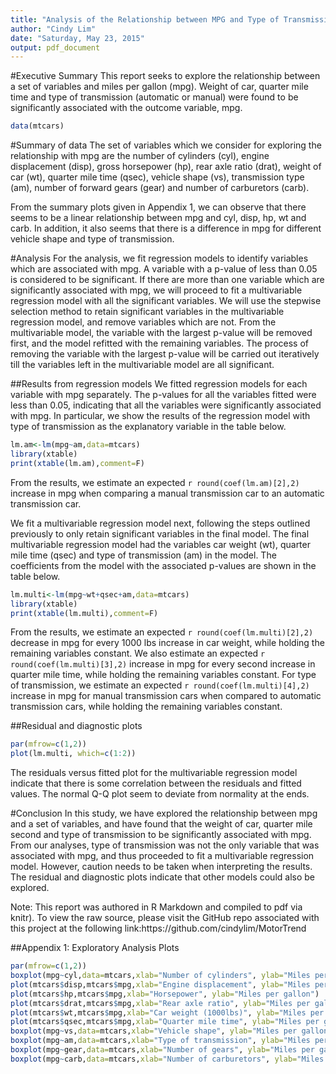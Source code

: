 ```yaml
---
title: "Analysis of the Relationship between MPG and Type of Transmission"
author: "Cindy Lim"
date: "Saturday, May 23, 2015"
output: pdf_document
---
```

#Executive Summary
This report seeks to explore the relationship between a set of variables and miles per gallon (mpg). Weight of car, quarter mile time and type of transmission (automatic or manual) were found to be significantly associated with the outcome variable, mpg.
```r
data(mtcars)
```

#Summary of data
The set of variables which we consider for exploring the relationship with mpg are the number of cylinders (cyl), engine displacement (disp), gross horsepower (hp), rear axle ratio (drat), weight of car (wt), quarter mile time (qsec), vehicle shape (vs), transmission type (am), number of forward gears (gear) and number of carburetors (carb).

From the summary plots given in Appendix 1, we can observe that there seems to be a linear relationship between mpg and cyl, disp, hp, wt and carb. In addition, it also seems that there is a difference in mpg for different vehicle shape and type of transmission.

#Analysis
For the analysis, we fit regression models to identify variables which are associated with mpg. A variable with a p-value of less than 0.05 is considered to be significant. If there are more than one variable which are significantly associated with mpg, we will proceed to fit a multivariable regression model with all the significant variables. We will use the stepwise selection method to retain significant variables in the multivariable regression model, and remove variables which are not. From the multivariable model, the variable with the largest p-value will be removed first, and the model refitted with the remaining variables. The process of removing the variable with the largest p-value will be carried out iteratively till the variables left in the multivariable model are all significant.

##Results from regression models
We fitted regression models for each variable with mpg separately. The p-values for all the variables fitted were less than 0.05, indicating that all the variables were significantly associated with mpg. In particular, we show the results of the regression model with type of transmission as the explanatory variable in the table below.
```r
lm.am<-lm(mpg~am,data=mtcars)
library(xtable)
print(xtable(lm.am),comment=F)
```

From the results, we estimate an expected `r round(coef(lm.am)[2],2)` increase in mpg when comparing a manual transmission car to an automatic transmission car.

We fit a multivariable regression model next, following the steps outlined previously to only retain significant variables in the final model. The final multivariable regression model had the variables car weight (wt), quarter mile time (qsec) and type of transmission (am) in the model. The coefficients from the model with the associated p-values are shown in the table below.
```r
lm.multi<-lm(mpg~wt+qsec+am,data=mtcars)
library(xtable)
print(xtable(lm.multi),comment=F)
```

From the results, we estimate an expected `r round(coef(lm.multi)[2],2)` decrease in mpg for every 1000 lbs increase in car weight, while holding the remaining variables constant. We also estimate an expected `r round(coef(lm.multi)[3],2)` increase in mpg for every second increase in quarter mile time, while holding the remaining variables constant. For type of transmission, we estimate an expected `r round(coef(lm.multi)[4],2)` increase in mpg for manual transmission cars when compared to automatic transmission cars, while holding the remaining variables constant.

##Residual and diagnostic plots
```r
par(mfrow=c(1,2))
plot(lm.multi, which=c(1:2))
```
The residuals versus fitted plot for the multivariable regression model indicate that there is some correlation between the residuals and fitted values. The normal Q-Q plot seem to deviate from normality at the ends.

#Conclusion
In this study, we have explored the relationship between mpg and a set of variables, and have found that the weight of car, quarter mile second and type of transmission to be significantly associated with mpg. From our analyses, type of transmission was not the only variable that was associated with mpg, and thus proceeded to fit a multivariable regression model. However, caution needs to be taken when interpreting the results. The residual and diagnostic plots indicate that other models could also be explored.

Note: This report was authored in R Markdown and compiled to pdf via knitr). To view the raw source, please visit the GitHub repo associated with this project at the following link:https://github.com/cindylim/MotorTrend
\newpage

##Appendix 1: Exploratory Analysis Plots
```r
par(mfrow=c(1,2))
boxplot(mpg~cyl,data=mtcars,xlab="Number of cylinders", ylab="Miles per gallon")
plot(mtcars$disp,mtcars$mpg,xlab="Engine displacement", ylab="Miles per gallon")
plot(mtcars$hp,mtcars$mpg,xlab="Horsepower", ylab="Miles per gallon")
plot(mtcars$drat,mtcars$mpg,xlab="Rear axle ratio", ylab="Miles per gallon")
plot(mtcars$wt,mtcars$mpg,xlab="Car weight (1000lbs)", ylab="Miles per gallon")
plot(mtcars$qsec,mtcars$mpg,xlab="Quarter mile time", ylab="Miles per gallon")
boxplot(mpg~vs,data=mtcars,xlab="Vehicle shape", ylab="Miles per gallon")
boxplot(mpg~am,data=mtcars,xlab="Type of transmission", ylab="Miles per gallon")
boxplot(mpg~gear,data=mtcars,xlab="Number of gears", ylab="Miles per gallon")
boxplot(mpg~carb,data=mtcars,xlab="Number of carburetors", ylab="Miles per gallon")
```

